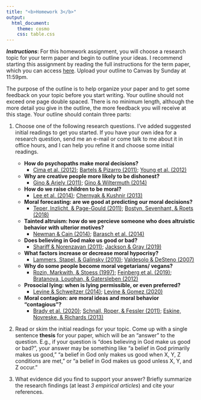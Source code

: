 ```yaml
---
title: "<b>Homework 3</b>"
output:
  html_document:
    theme: cosmo
    css: table.css
---
```


***Instructions***: For this homework assignment, you will choose a research topic for your term paper and begin to outline your ideas. I recommend starting this assignment by reading the full instructions for the term paper, which you can access [here](extra/final.html). Upload your outline to Canvas by Sunday at 11:59pm.

The purpose of the outline is to help organize your paper and to get some feedback on your topic before you start writing. Your outline should not exceed one page double spaced. There is no minimum length, although the more detail you give in the outline, the more feedback you will receive at this stage. Your outline should contain three parts:

1. Choose one of the following research questions. I've added suggested initial readings to get you started. If you have your own idea for a research question, send me an e-mail or come talk to me about it in office hours, and I can help you refine it and choose some initial readings. 

    * **How do psychopaths make moral decisions? **
      - [Cima et al. (2012)](final_readings/Cima_2010.pdf); [Bartels & Pizarro (2011)](final_readings/Bartels_2011.pdf); [Young et al. (2012)](final_readings/Young_2012.pdf)
    
    * **Why are creative people more likely to be dishonest?**
      - [Gino & Ariely (2011)](final_readings/Gino_2011.pdf); [Gino & Wiltermuth (2014)](final_readings/Gino_2014.pdf)
    
    * **How do we raise children to be moral?**
      - [Lee et al. (2014)](final_readings/Lee_2014.pdf); [Chernyak & Kushnir (2013)](final_readings/Chernyak_2013.pdf)
    
    * **Moral forecasting: are we good at predicting our moral decisions?** 
      - [Teper, Inzlicht, & Page-Gould (2011)](final_readings/Teper_2011.pdf); [Bostyn, Sevenhant, & Roets (2018)](final_readings/Bostyn_2018.pdf)

    * **Tainted altruism: how do we percieve someone who does altruistic behavior with ulterior motives? **
      - [Newman & Cain (2014)](final_readings/Newman_2014.pdf); [Barasch et al. (2014)](final_readings/Barasch_2014.pdf)

    * **Does believing in God make us good or bad? **
      - [Shariff & Norenzayan (2011)](final_readings/Shariff_2011.pdf); [Jackson & Gray (2019)](final_readings/Jackson_2019.pdf)

    * **What factors increase or decrease moral hypocrisy? **
      - [Lammers, Stapel, & Galinsky (2010)](final_readings/Lammers_2010.pdf); [Valdesolo & DeSteno (2007)](final_readings/Valdesolo_2007.pdf)

    * **Why do some people become moral vegetarians/ vegans?**
      - [Rozin, Markwith, & Stoess (1997)](final_readings/Rozin_1997.pdf); [Feinberg et al. (2019)](final_readings/Feinberg_2019.pdf); [Bratanova, Loughan, & Gatersleben (2012)](final_readings/Bratanova_2012.pdf)

    * **Prosocial lying: when is lying permissible, or even preferred?**
      - [Levine & Schweitzer (2014)](final_readings/Levine_2014.pdf); [Levine & Gomez (2020)](final_readings/Levine_2020.pdf)

    * **Moral contagion: are moral ideas and moral behavior "contagious"? **
      - [Brady et al. (2020)](final_readings/Brady_2020.pdf); [Schnall, Roper, & Fessler (2011)](final_readings/Schnall_2011.pdf); [Eskine, Novreske, & Richards (2013)](final_readings/Eskine_2013.pdf)

2. Read or skim the initial readings for your topic. Come up with a single sentence **thesis** for your paper, which will be an "answer" to the question. E.g., if your question is "does believing in God make us good or bad?", your answer may be something like "a belief in God primarily makes us good," "a belief in God only makes us good when X, Y, Z conditions are met," or "a belief in God makes us good unless X, Y, and Z occur."  

3. What evidence did you find to support your answer? Briefly summarize the research findings (at least *3 empirical articles*) and cite your references.